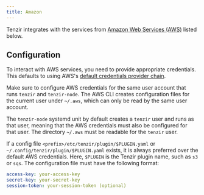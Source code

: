 ```yaml
---
title: Amazon
---
```


Tenzir integrates with the services from [Amazon Web
Services (AWS)](https://aws.amazon.com) listed below.

## Configuration

To interact with AWS services, you need to provide appropriate credentials. This
defaults to using AWS's [default credentials provider
chain](https://docs.aws.amazon.com/cli/latest/userguide/cli-configure-files.html).

Make sure to configure AWS credentials for the same user account that runs
`tenzir` and `tenzir-node`. The AWS CLI creates configuration files for the
current user under `~/.aws`, which can only be read by the same user account.

The `tenzir-node` systemd unit by default creates a `tenzir` user and runs as
that user, meaning that the AWS credentials must also be configured for that
user. The directory `~/.aws` must be readable for the `tenzir` user.

If a config file `<prefix>/etc/tenzir/plugin/$PLUGIN.yaml` or
`~/.config/tenzir/plugin/$PLUGIN.yaml` exists, it is always preferred over the
default AWS credentials. Here, `$PLUGIN` is the Tenzir plugin name, such as `s3`
or `sqs`. The configuration file must have the following format:

```yaml
access-key: your-access-key
secret-key: your-secret-key
session-token: your-session-token (optional)
```
